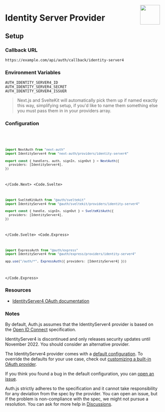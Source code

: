 
<img
  align="right"
  src="/img/providers/identity-server4.svg"
  height="64"
  width="64"
/>

# Identity Server Provider

## Setup

### Callback URL

```
https://example.com/api/auth/callback/identity-server4
```

### Environment Variables

```
AUTH_IDENTITY_SERVER4_ID
AUTH_IDENTITY_SERVER4_SECRET
AUTH_IDENTITY_SERVER4_ISSUER
```

> Next.js and SvelteKit will automatically pick them up if named exactly this way, simplifying
> setup, if you'd like to name them something else you must pass them in in your providers array.

### Configuration

<Code>
  <Code.Next>

```ts filename="/auth.ts"
import NextAuth from "next-auth"
import IdentityServer4 from "next-auth/providers/identity-server4"

export const { handlers, auth, signIn, signOut } = NextAuth({
  providers: [IdentityServer4],
})
```

  </Code.Next>
  <Code.Svelte>

```ts filename="/src/auth.ts"
import SvelteKitAuth from "@auth/sveltekit"
import IdentityServer4 from "@auth/sveltekit/providers/identity-server4"

export const { handle, signIn, signOut } = SvelteKitAuth({
  providers: [IdentityServer4],
})
```

  </Code.Svelte>
  <Code.Express>

```ts filename="/src/app.ts"
import ExpressAuth from "@auth/express"
import IdentityServer4 from "@auth/express/providers/identity-server4"

app.use("/auth/*", ExpressAuth({ providers: [IdentityServer4] }))
```

  </Code.Express>
</Code>

### Resources

- [IdentityServer4 OAuth documentation](https://identityserver4.readthedocs.io/en/latest/)

### Notes

By default, Auth.js assumes that the IdentityServer4 provider is
based on the [Open ID Connect](https://openid.net/specs/openid-connect-core-1_0.html) specification.

<Callout type="warning">
  IdentityServer4 is discontinued and only releases security updates until
  November 2022. You should consider an alternative provider.
</Callout>

The IdentityServer4 provider comes with a [default configuration](https://github.com/nextauthjs/next-auth/blob/main/packages/core/src/providers/identity-server4.ts).
To override the defaults for your use case, check out [customizing a built-in OAuth provider](https://authjs.dev/guides/providers/custom-provider#override-default-options).

If you think you found a bug in the default configuration, you can [open an issue](https://authjs.dev/new/provider-issue).

Auth.js strictly adheres to the specification and it cannot take responsibility for any deviation from
the spec by the provider. You can open an issue, but if the problem is non-compliance with the spec,
we might not pursue a resolution. You can ask for more help in [Discussions](https://authjs.dev/new/github-discussions).

